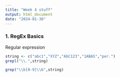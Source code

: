 ```yaml
---
title: "Week 4 stuff"
output: html_document
date: "2024-01-30"
---
```


### 1. RegEx Basics

Regular expression 
```r
string <- c("abc1","XYZ","AbC123","1ABAS","per.")
grepl("\\.",string)

grep("\\b[0-9]\\b",string)

```

